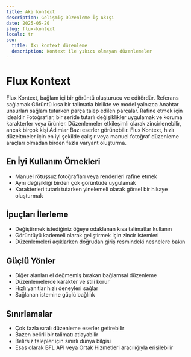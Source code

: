 ```yaml
---
title: Akı kontext
description: Gelişmiş Düzenleme İş Akışı
date: 2025-05-20
slug: flux-kontext
locale: tr
seo:
  title: Akı kontext düzenleme
  description: Kontext ile yıkıcı olmayan düzenlemeler
---
```


# Flux Kontext

Flux Kontext, bağlam içi bir görüntü oluşturucu ve editördür. Referans sağlamak
Görüntü kısa bir talimatla birlikte ve model yalnızca
Anahtar unsurları sağlam tutarken parça talep edilen parçalar. Rafine etmek için idealdir
Fotoğraflar, bir seride tutarlı değişiklikler uygulamak ve koruma
karakterler veya ürünler. Düzenlemeler etkileşimli olarak zincirlenebilir, ancak birçok kişi
Adımlar Bazı eserler görünebilir. Flux Kontext, hızlı düzeltmeler için en iyi şekilde çalışır
veya manuel fotoğraf düzenleme araçları olmadan birden fazla varyant oluşturma.

## En İyi Kullanım Örnekleri

- Manuel rötuşsuz fotoğrafları veya renderleri rafine etmek
- Aynı değişikliği birden çok görüntüde uygulamak
- Karakterleri tutarlı tutarken yinelemeli olarak görsel bir hikaye oluşturmak

## İpuçları İlerleme

- Değiştirmek istediğiniz öğeye odaklanan kısa talimatlar kullanın
- Görüntüyü kademeli olarak geliştirmek için zincir istemleri
- Düzenlemeleri açıklarken doğrudan giriş resmindeki nesnelere bakın

## Güçlü Yönler

- Diğer alanları el değmemiş bırakan bağlamsal düzenleme
- Düzenlemelerde karakter ve stili korur
- Hızlı yanıtlar hızlı deneyleri sağlar
- Sağlanan istemine güçlü bağlılık

## Sınırlamalar

- Çok fazla sıralı düzenleme eserler getirebilir
- Bazen belirli bir talimatı atlayabilir
- Belirsiz talepler için sınırlı dünya bilgisi
- Esas olarak BFL API veya Ortak Hizmetleri aracılığıyla erişilebilir
